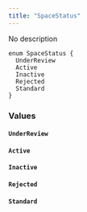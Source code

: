 ```yaml
---
title: "SpaceStatus"
---
```


No description

```
enum SpaceStatus {
  UnderReview
  Active
  Inactive
  Rejected
  Standard
}

```

### Values[](#values "Direct link to heading")

#### `UnderReview`[](#underreview "Direct link to heading")

#### `Active`[](#active "Direct link to heading")

#### `Inactive`[](#inactive "Direct link to heading")

#### `Rejected`[](#rejected "Direct link to heading")

#### `Standard`[](#standard "Direct link to heading")